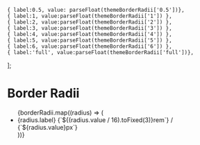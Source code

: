 
<Meta title="Desing System/Border Radii" />


	{ label:0.5, value: parseFloat(themeBorderRadii['0.5'])}, 
	{ label:1, value:parseFloat(themeBorderRadii['1']) },
	{ label:2, value:parseFloat(themeBorderRadii['2']) },
	{ label:3, value:parseFloat(themeBorderRadii['3']) },
	{ label:4, value:parseFloat(themeBorderRadii['4']) },
	{ label:5, value:parseFloat(themeBorderRadii['5']) },
	{ label:6, value:parseFloat(themeBorderRadii['6']) },
	{ label:'full', value:parseFloat(themeBorderRadii['full'])},
];

# Border Radii

<ul
	className={'!pl-0 !mt-4'}
>
	{borderRadii.map((radius) => (
		<li
			key={radius.label}
			className='!mt-0 !mb-4 !last:mb-0 flex gap-5 items-center'
		>
			<span className='basis-[100px]'>
				{radius.label}
			</span>
			<span className='basis-[250px]'>
				{`${(radius.value / 16).toFixed(3)}rem`} / {`${radius.value}px`}
			</span>
			<div
				className={'w-[72px] h-[72px] bg-blue-500'}
				style={{ borderRadius:`${radius.value}px` }}
			/>
		</li>
	))}
</ul>